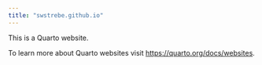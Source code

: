 ```yaml
---
title: "swstrebe.github.io"
---
```


This is a Quarto website.

To learn more about Quarto websites visit <https://quarto.org/docs/websites>.
